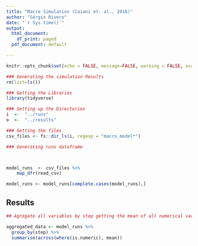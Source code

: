 ```yaml
---
title: "Macro Simulation (Caiani et. al., 2016)"
author: "Sérgio Rivero"
date: "`r Sys.time()`"
output:
  html_document:
    df_print: paged
  pdf_document: default

---
```




```r

knitr::opts_chunk$set(echo = FALSE, message=FALSE, warning = FALSE, eval = TRUE)

### Generating the simulation Results
rm(list=ls())
```



```r

### Getting the Libraries
library(tidyverse)

```


```r

### Setting up the Directories
i  <-  "../runs"
o  <-  "../results"
```



```r

### Getting the files 
csv_files <- fs::dir_ls(i, regexp = "macro_model*")

```



```r

### Generating runs dataframe



model_runs  <- csv_files %>%
    map_dfr(read_csv)

model_runs <- model_runs[complete.cases(model_runs),]

```


## Results


```r
## Agregate all variables by step getting the mean of all numerical variables

aggregated_data <- model_runs %>%
  group_by(step) %>%
  summarise(across(where(is.numeric), mean))

```


